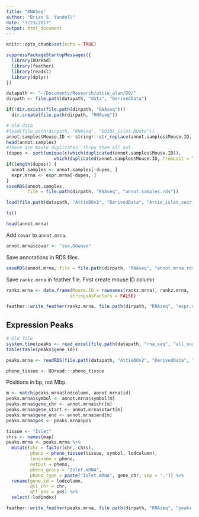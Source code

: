 ```yaml
---
title: "RNASeq"
author: "Brian S. Yandell"
date: "3/23/2017"
output: html_document
---
```


```r
knitr::opts_chunk$set(echo = TRUE)
```

```r
suppressPackageStartupMessages({
  library(DOread)
  library(feather)
  library(readxl)
  library(dplyr)
})
```

```r
datapath <- "~/Documents/Research/attie_alan/DO/"
dirpath <- file.path(datapath, "data", "DerivedData")
```

```r
if(!dir.exists(file.path(dirpath, "RNAseq")))
  dir.create(file.path(dirpath, "RNAseq"))
```

```r
# Old data
#load(file.path(dirpath, "RNAseq", "DO381_islet.RData"))
annot.samples$Mouse.ID <- stringr::str_replace(annot.samples$Mouse.ID, "DO-0*", "")
head(annot.samples)
#There are mouse duplicates. Throw them all out.
(dupes <- sort(unique(c(which(duplicated(annot.samples$Mouse.ID)),
                  which(duplicated(annot.samples$Mouse.ID, fromLast = TRUE))))))
if(length(dupes)) {
  annot.samples <- annot.samples[-dupes, ]
  expr.mrna <- expr.mrna[-dupes, ]
}
saveRDS(annot.samples,
        file = file.path(dirpath, "RNAseq", "annot.samples.rds"))
```

```r
load(file.path(datapath, "AttieDOv2", "DerivedData", "Attie_islet_secr_data_v1.Rdata"))
```

```r
ls()
```

```r
head(annot.mrna)
```

Add `covar` to `annot.mrna`.

```r
annot.mrna$covar <- "sex,DOwave"
```

Save annotations in RDS files.

```r
saveRDS(annot.mrna, file = file.path(dirpath, "RNAseq", "annot.mrna.rds"))
```

Save `rankz.mrna` in feather file. First create mouse ID column

```r
rankz.mrna <- data.frame(Mouse.ID = rownames(rankz.mrna), rankz.mrna,
                        stringsAsFactors = FALSE)
```


```r
feather::write_feather(rankz.mrna, file.path(dirpath, "RNAseq", "expr.mrna.feather"))
```

## Expression Peaks

```r
# Old file
system.time(peaks <- read_excel(file.path(datapath, "rna_seq", "all_suggestive_qtls_mrna.xlsx")))
table(table(peaks$gene_id))
```

```r
peaks.mrna <- readRDS(file.path(datapath, "AttieDOv2", "DerivedData", "rnaseq_rankz_peaks.rds"))
```

```r
pheno_tissue <- DOread:::pheno_tissue
```

Positions in bp, not Mbp.

```r
m <- match(peaks.mrna$lodcolumn, annot.mrna$id)
peaks.mrna$symbol <- annot.mrna$symbol[m]
peaks.mrna$gene_chr <- annot.mrna$chr[m]
peaks.mrna$gene_start <- annot.mrna$start[m]
peaks.mrna$gene_end <- annot.mrna$end[m]
peaks.mrna$pos <- peaks.mrna$pos
```

```r
tissue <- "Islet"
chrs <- names(map)
peaks.mrna <- peaks.mrna %>%
  mutate(chr = factor(chr, chrs),
         pheno = pheno_tissue(tissue, symbol, lodcolumn),
         longname = pheno,
         output = pheno,
         pheno_group = "Islet.mRNA",
         pheno_type = paste("Islet.mRNA", gene_chr, sep = ".")) %>%
  rename(gene_id = lodcolumn,
         qtl_chr = chr,
         qtl_pos = pos) %>%
  select(-lodindex)
```

```r
feather::write_feather(peaks.mrna, file.path(dirpath, "RNAseq", "peaks.mrna.feather"))
```

